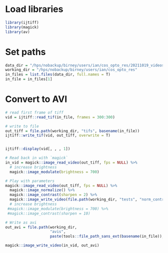 # Load libraries

```r
library(ijtiff)
library(magick)
library(av)
```

# Set paths

```r
data_dir = "/hps/nobackup/birney/users/ian/cos_opto_res/20211019_videos_idtracker"
working_dir = "/hps/nobackup/birney/users/ian/cos_opto_res"
in_files = list.files(data_dir, full.names = T)
in_file = in_files[1]
```

# Convert to AVI

```r
# read first frame of tiff
vid = ijtiff::read_tif(in_file, frames = 300:300)

# write to file
out_tiff = file.path(working_dir, "tifs", basename(in_file))
ijtiff::write_tif(vid, out_tiff, overwrite = T)


ijtiff::display(vid[, , , 1])

# Read back in with `magick`
in_vid = magick::image_read_video(out_tiff, fps = NULL) %>% 
  # increase brightness
  magick::image_modulate(brightness = 700)

# Play with parameters
magick::image_read_video(out_tiff, fps = NULL) %>% 
  magick::image_normalize() %>% 
  magick::image_contrast(sharpen = 2) %>% 
  magick::image_write_video(file.path(working_dir, "tests", "norm_contr-2"))
  # increase brightness
 #magick::image_modulate(brightness = 700) %>% 
 #magick::image_contrast(sharpen = 10)

# Write as avi
out_avi = file.path(working_dir,
                    "avis",
                    paste(tools::file_path_sans_ext(basename(in_file)), ".avi", sep = ""))

magick::image_write_video(in_vid, out_avi)
```

